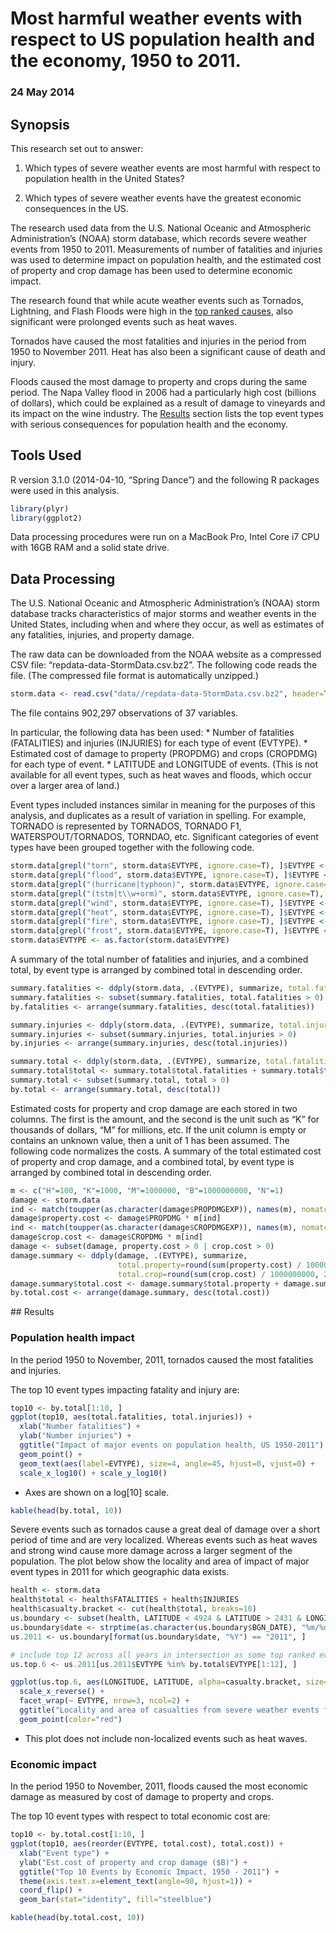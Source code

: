 # Most harmful weather events with respect to US population health and the economy, 1950 to 2011.

### 24 May 2014

## Synopsis

This research set out to answer:

1. Which types of severe weather events are most harmful with respect to population health in the United States?

1. Which types of severe weather events have the greatest economic consequences in the US.

The research used data from the U.S. National Oceanic and Atmospheric Administration's (NOAA) storm database, which records severe weather events from 1950 to 2011. Measurements of number of fatalities and injuries was used to determine impact on population health, and the estimated cost of property and crop damage has been used to determine economic impact.

The research found that while acute weather events such as Tornados, Lightning, and Flash Floods were high in the [top ranked causes](#top10health), also significant were prolonged events such as heat waves.

Tornados have caused the most fatalities and injuries in the period from 1950 to November 2011. Heat has also been a significant cause of death and injury.

Floods caused the most damage to property and crops during the same period. The Napa Valley flood in 2006 had a particularly high cost (billions of dollars), which could be explained as a result of damage to vineyards and its impact on the wine industry. The [Results](#results) section lists the top event types with serious consequences for population health and the economy.

## Tools Used

R version 3.1.0 (2014-04-10, "Spring Dance") and the following R packages were used in this analysis.

```r
library(plyr)
library(ggplot2)
```

Data processing procedures were run on a MacBook Pro, Intel Core i7 CPU with 16GB RAM and a solid state drive.

## Data Processing

The U.S. National Oceanic and Atmospheric Administration's (NOAA) storm database tracks characteristics of major storms and weather events in the United States, including when and where they occur, as well as estimates of any fatalities, injuries, and property damage.

The raw data can be downloaded from the NOAA website as a compressed CSV file: "repdata-data-StormData.csv.bz2". The following code reads the file. (The compressed file format is automatically unzipped.)

```r
storm.data <- read.csv("data//repdata-data-StormData.csv.bz2", header=T, nrows=902298, stringsAsFactors=F)
```

The file contains 902,297 observations of 37 variables.

In particular, the following data has been used:
* Number of fatalities (FATALITIES) and injuries (INJURIES) for each type of event (EVTYPE).
* Estimated cost of damage to property (PROPDMG) and crops (CROPDMG) for each type of event.
* LATITUDE and LONGITUDE of events. (This is not available for all event types, such as heat waves and floods, which occur over a larger area of land.)

Event types included instances similar in meaning for the purposes of this analysis, and duplicates as a result of variation in spelling. For example, TORNADO is represented by TORNADOS, TORNADO F1, WATERSPOUT/TORNADOS, TORNDAO, etc. Significant categories of event types have been grouped together with the following code.

```r
storm.data[grepl("torn", storm.data$EVTYPE, ignore.case=T), ]$EVTYPE <- "TORNADO"
storm.data[grepl("flood", storm.data$EVTYPE, ignore.case=T), ]$EVTYPE <- "FLOOD"
storm.data[grepl("(hurricane|typhoon)", storm.data$EVTYPE, ignore.case=T), ]$EVTYPE <- "HURRICANE"
storm.data[grepl("(tstm|t\\w+orm)", storm.data$EVTYPE, ignore.case=T), ]$EVTYPE <- "THUNDERSTORM"
storm.data[grepl("wind", storm.data$EVTYPE, ignore.case=T), ]$EVTYPE <- "WINDS"
storm.data[grepl("heat", storm.data$EVTYPE, ignore.case=T), ]$EVTYPE <- "HEAT"
storm.data[grepl("fire", storm.data$EVTYPE, ignore.case=T), ]$EVTYPE <- "FIRE"
storm.data[grepl("frost", storm.data$EVTYPE, ignore.case=T), ]$EVTYPE <- "FROST"
storm.data$EVTYPE <- as.factor(storm.data$EVTYPE)
```

A summary of the total number of fatalities and injuries, and a combined total, by event type is arranged by combined total in descending order.

```r
summary.fatalities <- ddply(storm.data, .(EVTYPE), summarize, total.fatalities=sum(FATALITIES))
summary.fatalities <- subset(summary.fatalities, total.fatalities > 0)
by.fatalities <- arrange(summary.fatalities, desc(total.fatalities))

summary.injuries <- ddply(storm.data, .(EVTYPE), summarize, total.injuries=sum(INJURIES))
summary.injuries <- subset(summary.injuries, total.injuries > 0)
by.injuries <- arrange(summary.injuries, desc(total.injuries))

summary.total <- ddply(storm.data, .(EVTYPE), summarize, total.fatalities=sum(FATALITIES), total.injuries=sum(INJURIES))
summary.total$total <- summary.total$total.fatalities + summary.total$total.injuries
summary.total <- subset(summary.total, total > 0)
by.total <- arrange(summary.total, desc(total))
```

Estimated costs for property and crop damage are each stored in two columns. The first is the amount, and the second is the unit such as "K" for thousands of dollars, "M" for millions, etc. If the unit column is empty or contains an unknown value, then a unit of 1 has been assumed. The following code normalizes the costs. A summary of the total estimated cost of property and crop damage, and a combined total, by event type is arranged by combined total in descending order.

```r
m <- c("H"=100, "K"=1000, "M"=1000000, "B"=1000000000, "N"=1)
damage <- storm.data
ind <- match(toupper(as.character(damage$PROPDMGEXP)), names(m), nomatch=5)
damage$property.cost <- damage$PROPDMG * m[ind]
ind <- match(toupper(as.character(damage$CROPDMGEXP)), names(m), nomatch=5)
damage$crop.cost <- damage$CROPDMG * m[ind]
damage <- subset(damage, property.cost > 0 | crop.cost > 0)
damage.summary <- ddply(damage, .(EVTYPE), summarize,
                        total.property=round(sum(property.cost) / 1000000000, 2),
                        total.crop=round(sum(crop.cost) / 1000000000, 2))
damage.summary$total.cost <- damage.summary$total.property + damage.summary$total.crop
by.total.cost <- arrange(damage.summary, desc(total.cost))
```

<a name="results"></a>
## Results

### Population health impact

In the period 1950 to November, 2011, tornados caused the most fatalities and injuries.

The top 10 event types impacting fatality and injury are:

```r
top10 <- by.total[1:10, ]
ggplot(top10, aes(total.fatalities, total.injuries)) +
  xlab("Number fatalities") +
  ylab("Number injuries") +
  ggtitle("Impact of major events on population health, US 1950-2011") +
  geom_point() +
  geom_text(aes(label=EVTYPE), size=4, angle=45, hjust=0, vjust=0) +
  scale_x_log10() + scale_y_log10()
```
- Axes are shown on a log[10] scale.

<a name="top10health"></a>

```r
kable(head(by.total, 10))
```

Severe events such as tornados cause a great deal of damage over a short period of time and are very localized. Whereas events such as heat waves and strong wind cause more damage across a larger segment of the population. The plot below show the locality and area of impact of major event types in 2011 for which geographic data exists.

```r
health <- storm.data
health$total <- health$FATALITIES + health$INJURIES
health$casualty.bracket <- cut(health$total, breaks=10)
us.boundary <- subset(health, LATITUDE < 4924 & LATITUDE > 2431 & LONGITUDE > 6657 & LONGITUDE <  12446)
us.boundary$date <- strptime(as.character(us.boundary$BGN_DATE), "%m/%d/%Y %H:%M:%S")
us.2011 <- us.boundary[format(us.boundary$date, "%Y") == "2011", ]

# include top 12 across all years in intersection as some top ranked event types do not have geo data points
us.top.6 <- us.2011[us.2011$EVTYPE %in% by.total$EVTYPE[1:12], ]

ggplot(us.top.6, aes(LONGITUDE, LATITUDE, alpha=casualty.bracket, size=casualty.bracket)) +
  scale_x_reverse() +
  facet_wrap(~ EVTYPE, nrow=3, ncol=2) +
  ggtitle("Locality and area of casualties from severe weather events for 2011") +
  geom_point(color="red")
```

* This plot does not include non-localized events such as heat waves.


### Economic impact

In the period 1950 to November, 2011, floods caused the most economic damage as measured by cost of damage to property and crops.

The top 10 event types with respect to total economic cost are:

```r
top10 <- by.total.cost[1:10, ]
ggplot(top10, aes(reorder(EVTYPE, total.cost), total.cost)) +
  xlab("Event type") +
  ylab("Est.cost of property and crop damage ($B)") +
  ggtitle("Top 10 Events by Economic Impact, 1950 - 2011") +
  theme(axis.text.x=element_text(angle=90, hjust=1)) +
  coord_flip() +
  geom_bar(stat="identity", fill="steelblue")
```

```r
kable(head(by.total.cost, 10))
```
